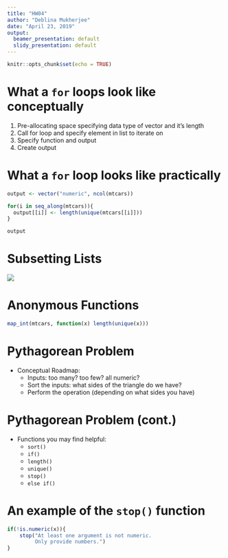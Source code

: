 ```yaml
---
title: "HW04"
author: "Deblina Mukherjee"
date: "April 23, 2019"
output:
  beamer_presentation: default
  slidy_presentation: default
---
```


```r
knitr::opts_chunk$set(echo = TRUE)
```

# What a ```for``` loops look like conceptually 

1. Pre-allocating space specifying data type of vector and it's length
2. Call for loop and specify element in list to iterate on 
3. Specify function and output
4. Create output 

# What a ```for``` loop looks like practically

```r
output <- vector("numeric", ncol(mtcars))

for(i in seq_along(mtcars)){
  output[[i]] <- length(unique(mtcars[[i]]))
}

output

```


# Subsetting Lists 

![](subsetting.png)

# Anonymous Functions 

```r

map_int(mtcars, function(x) length(unique(x)))

```

# Pythagorean Problem 

* Conceptual Roadmap: 
  - Inputs: too many? too few? all numeric? 
  - Sort the inputs: what sides of the triangle do we have? 
  - Perform the operation (depending on what sides you have)
  
# Pythagorean Problem (cont.)

* Functions you may find helpful: 
  - ```sort()``` 
  - ```if()```
  - ```length()```
  - ```unique()```
  - ```stop()```
  - ```else if()```
    
# An example of the ```stop()``` function

```r

if(!is.numeric(x)){
    stop("At least one argument is not numeric. 
         Only provide numbers.")
}


```

